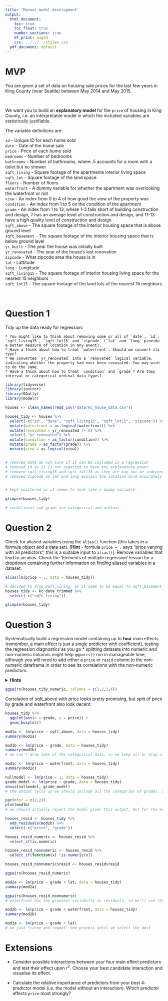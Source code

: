 ```yaml
---
title: 'Manual model development'
output:
  html_document:
    toc: true
    toc_float: true
    number_sections: true
    df_print: paged
    css: ../../../styles.css
  pdf_document: default
---
```



# MVP

You are given a set of data on housing sale prices for the last few years in King County (near Seattle) between May 2014 and May 2015.

<br>
<div class="emphasis">
We want you to build an **explanatory model** for the `price` of housing in King County, i.e. an interpretable model in which the included variables are statistically justifiable.

The variable definitions are:

`id` - Unique ID for each home sold  
`date` - Date of the home sale  
`price` - Price of each home sold  
`bedrooms` - Number of bedrooms  
`bathrooms` - Number of bathrooms, where .5 accounts for a room with a toilet but no shower  
`sqft_living` - Square footage of the apartments interior living space  
`sqft_lot` - Square footage of the land space  
`floors` - Number of floors  
`waterfront` - A dummy variable for whether the apartment was overlooking the waterfront or not  
`view` - An index from 0 to 4 of how good the view of the property was  
`condition` - An index from 1 to 5 on the condition of the apartment  
`grade` - An index from 1 to 13, where 1-3 falls short of building construction and design, 7 has an average level of construction and design, and 11-13 have a high quality level of construction and design  
`sqft_above` - The square footage of the interior housing space that is above ground level  
`sqft_basement` - The square footage of the interior housing space that is below ground level  
`yr_built` - The year the house was initially built  
`yr_renovated` - The year of the house’s last renovation  
`zipcode` - What zipcode area the house is in  
`lat` - Lattitude  
`long` - Longitude  
`sqft_living15` - The square footage of interior housing living space for the nearest 15 neighbors  
`sqft_lot15` - The square footage of the land lots of the nearest 15 neighbors  
</div>
<br>


# Question 1

Tidy up the data ready for regression:

    * You might like to think about removing some or all of `date`, `id`, `sqft_living15`, `sqft_lot15` and `zipcode` (`lat` and `long` provide a better measure of location in any event).
    * Have a think about how to treat `waterfront`. Should we convert its type?
    * We converted `yr_renovated` into a `renovated` logical variable, indicating whether the property had ever been renovated. You may wish to do the same.
    * Have a think about how to treat `condition` and `grade`? Are they interval or categorical ordinal data types?
```r
library(tidyverse)
library(janitor)
library(GGally)
library(modelr)
```


```r
houses <- clean_names(read_csv("data/kc_house_data.csv"))

houses_tidy <- houses %>%
  select(-c("id", "date", "sqft_living15", "sqft_lot15", "zipcode")) %>%
  mutate(waterfront = as.logical(waterfront)) %>%
  mutate(renovated = yr_renovated != 0) %>%
  select(-"yr_renovated") %>%
  mutate(condition = as_factor(condition)) %>%
  mutate(grade = as_factor(grade)) %>% 
  mutate(view = as.logical(view))


# removed date as not sure if it can be included in a regression
# removed id as it is not expected to have any explanatory power
# removed sqft_living15 and sqft_loft15 as they are may not be independent of sqft_living and sqft_loft
# removed zipcode as lat and long explain the location more accurately


# kept unaltered as it seems to look like a dummy variable

glimpse(houses_tidy)

# conditional and grade are categorical and ordinal


```


# Question 2

Check for aliased variables using the `alias()` function (this takes in a formula object and a data set). [**Hint** - formula `price ~ .` says "price varying with all predictors", this is a suitable input to `alias()`]. Remove variables that lead to an alias. Check the 'Elements of multiple regression' lesson for a dropdown containing further information on finding aliased variables in a dataset.
```r
alias(lm(price ~ ., data = houses_tidy))
```
```r
# decided to drop sqft_living, as it seem to be equal to sqft_basement + sqft_above
houses_tidy <- kc_data_trimmed %>% 
  select(-c("sqft_living"))

glimpse(houses_tidy)
```


# Question 3

Systematically build a regression model containing up to **four** main effects (remember, a main effect is just a single predictor with coefficient), testing the regression diagnostics as you go
    * splitting datasets into numeric and non-numeric columns might help `ggpairs()` run in manageable time, although you will need to add either a `price` or `resid` column to the non-numeric dataframe in order to see its correlations with the non-numeric predictors.

<details>
<summary>**Hints**</summary>
```r
houses_tidy_numeric <- houses_tidy %>%
  select_if(is.numeric)

houses_tidy_nonnumeric <- houses_tidy %>%
  select_if(function(x) !is.numeric(x))

houses_tidy_nonnumeric$price <- houses_tidy$price

ggpairs(houses_tidy_numeric)
ggpairs(houses_tidy_nonnumeric)
```
and the same in subsequent rounds of predictor selection with the `resid` column.<br><br>
Remember, if you are not sure whether including a categorical predictor is statistically justified, run an `anova()` test passing in the models with- and without the categorical predictor and check the p-value of the test.
</details>

```r
ggpairs(houses_tidy_numeric, columns = c(1,2,3,4))
```
Correlation of sqft_above with price looks pretty promising, but split of price by grade and waterfront also look decent.

```r
houses_tidy %>%
  ggplot(aes(x = grade, y = price)) +
  geom_boxplot()
```

```r
mod1a <- lm(price ~ sqft_above, data = houses_tidy)
summary(mod1a)
```

```r
mod1b <- lm(price ~ grade, data = houses_tidy)
summary(mod1b)
# we can't drop some of the categorical data, so we keep all or drop all of the grades
```
```r
mod1c <- lm(price ~ waterfront, data = houses_tidy)
summary(mod1c)
```
```r
nullmodel <- lm(price ~ 1, data = houses_tidy)
grade_model <- lm(price ~ grade, data = houses_tidy)
anova(nullmodel, grade_model)
# the output tells us we should include all the categories of grades, as the grade model is statistically significant
```

```r
par(mfor = c(2,2))
plot(mod1b)
# we should actually reject the model given this output, but for the example we will continue anyway
```

```r
houses_resid <- houses_tidy %>% 
  add_residuals(mod1b) %>% 
  select(-c("price", "grade"))

houses_resid_numeric <- houses_resid %>% 
  select_if(is.numeric)

houses_resid_nonnumeric <- houses_resid %>% 
  select_if(function(x) !is.numeric(x))

houses_resid_nonnumeric$resid <- houses_resid$resid
```

```r
ggpairs(houses_resid_numeric)
```
```r
mod2a <- lm(price ~ grade + lat, data = houses_tidy)
summary(mod2a)
```

```r
ggpairs(houses_resid_nonnumeric)
# waterfront has the greatest variabilty in residuals, so we'll use that next
```

```r
mod2b <- lm(price ~ grade + waterfront, data = houses_tidy)
summary(mod2b)
```

```r
mod3a <- lm(price ~ grade + lat)
# we just "rinse and repeat" the process until we select the best 
```

# Extensions

* Consider possible interactions between your four main effect predictors and test their effect upon $r^2$. Choose your best candidate interaction and visualise its effect. 

* Calculate the relative importance of predictors from your best $4$-predictor model (i.e. the model without an interaction). Which predictor affects `price` most strongly?

